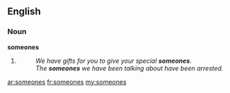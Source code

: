 ==English==
===Noun===
'''someones'''
# {{plural of|[[someone]]}}
#: ''We have gifts for you to give your special '''someones'''.''
#: ''The '''someones''' we have been talking about have been arrested.''

[[ar:someones]]
[[fr:someones]]
[[my:someones]]